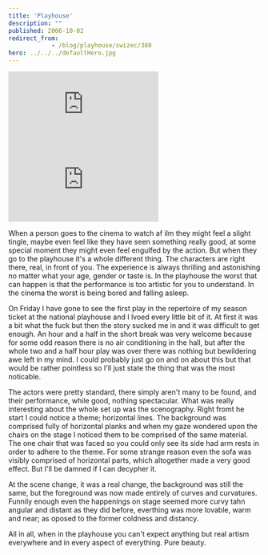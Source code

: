 ```yaml
---
title: 'Playhouse'
description: ""
published: 2006-10-02
redirect_from: 
            - /blog/playhouse/swizec/380
hero: ../../../defaultHero.jpg
---
```

[![](http://www.sngdrama-lj.si/pic.php?name=pred_slikePICTURE-487-thumb&type=image/x-png)![](http://www.sngdrama-lj.si/pic.php?name=pred_slikePICTURE-485-thumb&type=image/x-png)](http://www.sngdrama-lj.si/pic.php?name=pred_slikePICTURE-487&type=image/x-png)  
  


When a person goes to the cinema to watch af ilm they might feel a slight tingle, maybe even feel like they have seen something really good, at some special moment they might even feel engulfed by the action. But when they go to the playhouse it's a whole different thing. The characters are right there, real, in front of you. The experience is always thrilling and astonishing no matter what your age, gender or taste is. In the playhouse the worst that can happen is that the performance is too artistic for you to understand. In the cinema the worst is being bored and falling asleep.  
  
On Friday I have gone to see the first play in the repertoire of my season ticket at the national playhouse and I lvoed every little bit of it. At first it was a bit what the fuck but then the story sucked me in and it was difficult to get enough. An hour and a half in the short break was very welcome because for some odd reason there is no air conditioning in the hall, but after the whole two and a half hour play was over there was nothing but bewildering awe left in my mind. I could probably just go on and on about this but that would be rather pointless so I'll just state the thing that was the most noticable.  
  
The actors were pretty standard, there simply aren't many to be found, and their performance, while good, nothing spectacular. What was really interesting about the whole set up was the scenography. Right fromt he start I could notice a theme; horizontal lines. The background was comprised fully of horizontal planks and when my gaze wondered upon the chairs on the stage I noticed them to be comprised of the same material. The one chair that was faced so you could only see its side had arm rests in order to adhere to the theme. For some strange reason even the sofa was visibly comprised of horizontal parts, which altogether made a very good effect. But I'll be damned if I can decypher it.  
  
At the scene change, it was a real change, the background was still the same, but the foreground was now made entirely of curves and curvatures. Funnily enough even the happenings on stage seemed more curvy tahn angular and distant as they did before, everthing was more lovable, warm and near; as oposed to the former coldness and distancy.  
  
All in all, when in the playhouse you can't expect anything but real artism everywhere and in every aspect of everything. Pure beauty.
